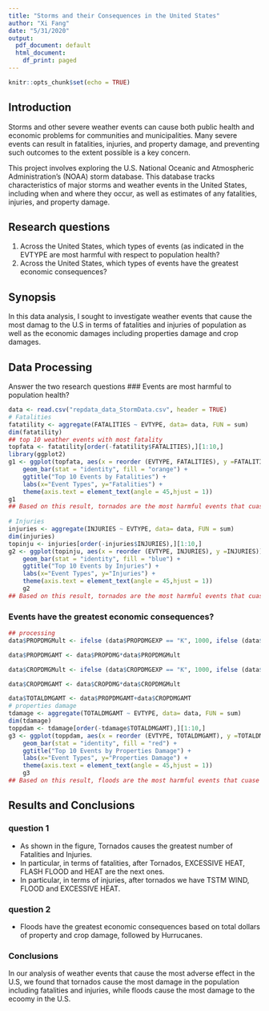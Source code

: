 ```yaml
---
title: "Storms and their Consequences in the United States"
author: "Xi Fang"
date: "5/31/2020"
output:
  pdf_document: default
  html_document:
    df_print: paged
---
```


```r
knitr::opts_chunk$set(echo = TRUE)  
```
## Introduction

   Storms and other severe weather events can cause both public health and economic problems for communities and municipalities. Many severe events can result in fatalities, injuries, and property damage, and preventing such outcomes to the extent possible is a key concern.

   This project involves exploring the U.S. National Oceanic and Atmospheric Administration's (NOAA) storm database. This database tracks characteristics of major storms and weather events in the United States, including when and where they occur, as well as estimates of any fatalities, injuries, and property damage.

## Research questions
1. Across the United States, which types of events (as indicated in the EVTYPE are most harmful with respect to population health?
2. Across the United States, which types of events have the greatest economic consequences?

## Synopsis 
In this data analysis, I sought to investigate weather events that cause the most damag to the U.S in terms of fatalities and injuries of population as well as the economic damages including properties damage and crop damages. 

## Data Processing
Answer the two research questions
### Events are most harmful to population health?
```r
data <- read.csv("repdata_data_StormData.csv", header = TRUE)
# Fatalities
fatatility <- aggregate(FATALITIES ~ EVTYPE, data= data, FUN = sum)
dim(fatatility)
## top 10 weather events with most fatality
topfata <- fatatility[order(-fatatility$FATALITIES),][1:10,]
library(ggplot2)
g1 <- ggplot(topfata, aes(x = reorder (EVTYPE, FATALITIES), y =FATALITIES)) +
    geom_bar(stat = "identity", fill = "orange") +
    ggtitle("Top 10 Events by Fatalities") +
    labs(x="Event Types", y="Fatalities") +
    theme(axis.text = element_text(angle = 45,hjust = 1))
g1
## Based on this result, tornados are the most harmful events that cuase the highest fatality in the U.S
    
# Injuries 
injuries <- aggregate(INJURIES ~ EVTYPE, data= data, FUN = sum)
dim(injuries)
topinju <- injuries[order(-injuries$INJURIES),][1:10,]
g2 <- ggplot(topinju, aes(x = reorder (EVTYPE, INJURIES), y =INJURIES)) +
    geom_bar(stat = "identity", fill = "blue") +
    ggtitle("Top 10 Events by Injuries") +
    labs(x="Event Types", y="Injuries") +
    theme(axis.text = element_text(angle = 45,hjust = 1))
    g2
## Based on this result, tornados are the most harmful events that cuase the highest injuries in the U.S
```

### Events have the greatest economic consequences?
```r
## processing
data$PROPDMGMult <- ifelse (data$PROPDMGEXP == "K", 1000, ifelse (data$PROPDMGEXP == "M", 1000000, ifelse (data$PROPDMGEXP == "B", 1000000000, 0)))

data$PROPDMGAMT <- data$PROPDMG*data$PROPDMGMult

data$CROPDMGMult <- ifelse (data$CROPDMGEXP == "K", 1000, ifelse (data$CROPDMGEXP == "M", 1000000, ifelse (data$CROPDMGEXP == "B", 1000000000, 0)))

data$CROPDMGAMT <- data$CROPDMG*data$CROPDMGMult

data$TOTALDMGAMT <- data$PROPDMGAMT+data$CROPDMGAMT
# properties damage
tdamage <- aggregate(TOTALDMGAMT ~ EVTYPE, data= data, FUN = sum)
dim(tdamage)
toppdam <- tdamage[order(-tdamage$TOTALDMGAMT),][1:10,]
g3 <- ggplot(toppdam, aes(x = reorder (EVTYPE, TOTALDMGAMT), y =TOTALDMGAMT)) +
    geom_bar(stat = "identity", fill = "red") +
    ggtitle("Top 10 Events by Properties Damage") +
    labs(x="Event Types", y="Properties Damage") +
    theme(axis.text = element_text(angle = 45,hjust = 1))
    g3
## Based on this result, floods are the most harmful events that cuase the highest economic damage in the U.S

```
## Results and Conclusions
### question 1
   * As shown in the figure, Tornados causes the greatest number of Fatalities and Injuries.
   * In particular, in terms of fatalities, after Tornados, EXCESSIVE HEAT, FLASH FLOOD and HEAT are the next ones.
   * In particular, in terms of injuries, after tornados we have TSTM WIND, FLOOD and EXCESSIVE HEAT.
   
### question 2
   * Floods have the greatest economic consequences based on total dollars of property and crop damage, followed by Hurrucanes.

### Conclusions
In our analysis of weather events that cause the most adverse effect in the U.S, we found that tornados cause the most damage in the population including fatalities and injuries, while floods cause the most damage to the ecoomy in the U.S.
